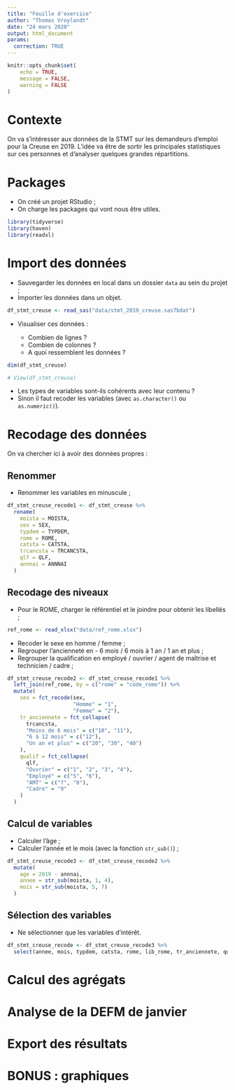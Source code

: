 ```yaml
---
title: "Feuille d'exercice"
author: "Thomas Vroylandt"
date: "24 mars 2020"
output: html_document
params:
  correction: TRUE
---
```


```r
knitr::opts_chunk$set(
	echo = TRUE,
	message = FALSE,
	warning = FALSE
)
```

# Contexte

On va s'intéresser aux données de la STMT sur les demandeurs d'emploi pour la Creuse en 2019. L'idée va être de sortir les principales statistiques sur ces personnes et d'analyser quelques grandes répartitions.

# Packages

+ On créé un projet RStudio ;
+ On charge les packages qui vont nous être utiles.

```r
library(tidyverse)
library(haven)
library(readxl)
```

# Import des données

+ Sauvegarder les données en local dans un dossier `data` au sein du projet ;
+ Importer les données dans un objet.

```r
df_stmt_creuse <- read_sas("data/stmt_2019_creuse.sas7bdat")
```

+ Visualiser ces données :
  
  + Combien de lignes ?
  + Combien de colonnes ?
  + A quoi ressemblent les données ?

```r
dim(df_stmt_creuse)

# View(df_stmt_creuse)
```

+ Les types de variables sont-ils cohérents avec leur contenu ?
+ Sinon il faut recoder les variables (avec `as.character()` ou `as.numeric()`).

# Recodage des données

On va chercher ici à avoir des données propres :


## Renommer

+ Renommer les variables en minuscule ;

```r
df_stmt_creuse_recode1 <- df_stmt_creuse %>%
  rename(
    moista = MOISTA,
    sex = SEX,
    typdem = TYPDEM,
    rome = ROME,
    catsta = CATSTA,
    trcancsta = TRCANCSTA,
    qlf = QLF,
    annnai = ANNNAI
  ) 
```

## Recodage des niveaux

+ Pour le ROME, charger le référentiel et le joindre pour obtenir les libellés ;

```r
ref_rome <- read_xlsx("data/ref_rome.xlsx")
```
+ Recoder le sexe en homme / femme ;
+ Regrouper l'ancienneté en - 6 mois / 6 mois à 1 an / 1 an et plus ;
+ Regrouper la qualification en employé / ouvrier / agent de maîtrise et technicien / cadre ;

```r
df_stmt_creuse_recode2 <- df_stmt_creuse_recode1 %>%
  left_join(ref_rome, by = c("rome" = "code_rome")) %>%
  mutate(
    sex = fct_recode(sex,
                     "Homme" = "1",
                     "Femme" = "2"),
    tr_anciennete = fct_collapse(
      trcancsta,
      "Moins de 6 mois" = c("10", "11"),
      "6 à 12 mois" = c("12"),
      "Un an et plus" = c("20", "30", "40")
    ),
    qualif = fct_collapse(
      qlf,
      "Ouvrier" = c("1", "2", "3", "4"),
      "Employé" = c("5", "6"),
      "AMT" = c("7", "8"),
      "Cadre" = "9"
    )
  )
```

## Calcul de variables

+ Calculer l'âge ;
+ Calculer l'année et le mois (avec la fonction `str_sub()`) ;

```r
df_stmt_creuse_recode3 <- df_stmt_creuse_recode2 %>%
  mutate(
    age = 2019 - annnai,
    annee = str_sub(moista, 1, 4),
    mois = str_sub(moista, 5, 7)
  ) 
```

## Sélection des variables

+ Ne sélectionner que les variables d'intérêt.

```r
df_stmt_creuse_recode <- df_stmt_creuse_recode3 %>%
  select(annee, mois, typdem, catsta, rome, lib_rome, tr_anciennete, qualif, age)
```

# Calcul des agrégats


# Analyse de la DEFM de janvier


# Export des résultats

# BONUS : graphiques



